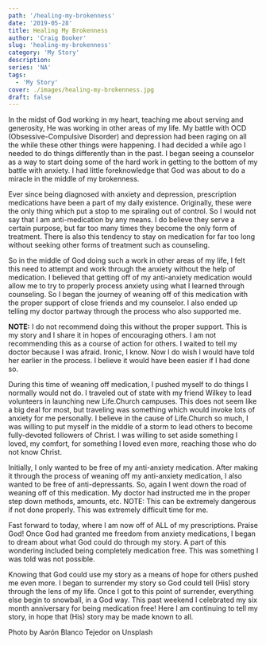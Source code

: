 ```yaml
---
path: '/healing-my-brokenness'
date: '2019-05-28'
title: Healing My Brokenness
author: 'Craig Booker'
slug: 'healing-my-brokenness'
category: 'My Story'
description:
series: 'NA'
tags:
  - 'My Story'
cover: ./images/healing-my-brokenness.jpg
draft: false
---
```


In the midst of God working in my heart, teaching me about serving and generosity, He was working in other areas of my life. My battle with OCD (Obsessive-Compulsive Disorder) and depression had been raging on all the while these other things were happening. I had decided a while ago I needed to do things differently than in the past. I began seeing a counselor as a way to start doing some of the hard work in getting to the bottom of my battle with anxiety. I had little foreknowledge that God was about to do a miracle in the middle of my brokenness.

Ever since being diagnosed with anxiety and depression, prescription medications have been a part of my daily existence. Originally, these were the only thing which put a stop to me spiraling out of control. So I would not say that I am anti-medication by any means. I do believe they serve a certain purpose, but far too many times they become the only form of treatment. There is also this tendency to stay on medication for far too long without seeking other forms of treatment such as counseling.

So in the middle of God doing such a work in other areas of my life, I felt this need to attempt and work through the anxiety without the help of medication. I believed that getting off of my anti-anxiety medication would allow me to try to properly process anxiety using what I learned through counseling. So I began the journey of weaning off of this medication with the proper support of close friends and my counselor. I also ended up telling my doctor partway through the process who also supported me.

**NOTE:** I do not recommend doing this without the proper support. This is my story and I share it in hopes of encouraging others. I am not recommending this as a course of action for others. I waited to tell my doctor because I was afraid. Ironic, I know. Now I do wish I would have told her earlier in the process. I believe it would have been easier if I had done so.

During this time of weaning off medication, I pushed myself to do things I normally would not do. I traveled out of state with my friend Wilkey to lead volunteers in launching new Life.Church campuses. This does not seem like a big deal for most, but traveling was something which would invoke lots of anxiety for me personally. I believe in the cause of Life.Church so much, I was willing to put myself in the middle of a storm to lead others to become fully-devoted followers of Christ. I was willing to set aside something I loved, my comfort, for something I loved even more, reaching those who do not know Christ.

Initially, I only wanted to be free of my anti-anxiety medication. After making it through the process of weaning off my anti-anxiety medication, I also wanted to be free of anti-depressants. So, again I went down the road of weaning off of this medication. My doctor had instructed me in the proper step down methods, amounts, etc. NOTE: This can be extremely dangerous if not done properly. This was extremely difficult time for me.

Fast forward to today, where I am now off of ALL of my prescriptions. Praise God! Once God had granted me freedom from anxiety medications, I began to dream about what God could do through my story. A part of this wondering included being completely medication free. This was something I was told was not possible.

Knowing that God could use my story as a means of hope for others pushed me even more. I began to surrender my story so God could tell (His) story through the lens of my life. Once I got to this point of surrender, everything else begin to snowball, in a God way. This past weekend I celebrated my six month anniversary for being medication free! Here I am continuing to tell my story, in hope that (His) story may be made known to all.

Photo by Aarón Blanco Tejedor on Unsplash
